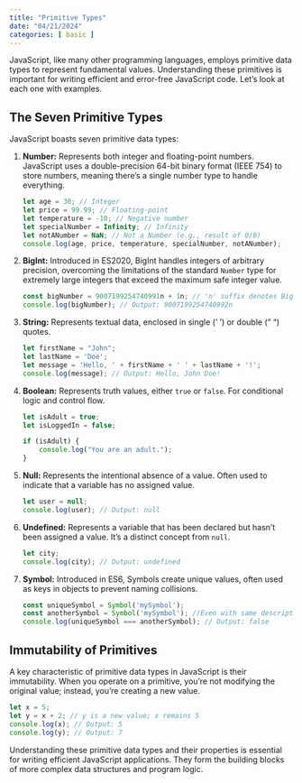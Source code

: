 ```yaml
---
title: "Primitive Types"
date: "04/21/2024"
categories: [ basic ]
---
```


JavaScript, like many other programming languages, employs primitive data types to represent fundamental values. Understanding these primitives is important for writing efficient and error-free JavaScript code. Let's look at each one with examples.

## The Seven Primitive Types

JavaScript boasts seven primitive data types:

1. **Number:** Represents both integer and floating-point numbers.  JavaScript uses a double-precision 64-bit binary format (IEEE 754) to store numbers, meaning there's a single number type to handle everything.

   ```javascript
   let age = 30; // Integer
   let price = 99.99; // Floating-point
   let temperature = -10; // Negative number
   let specialNumber = Infinity; // Infinity
   let notANumber = NaN; // Not a Number (e.g., result of 0/0)
   console.log(age, price, temperature, specialNumber, notANumber); 
   ```

2. **BigInt:**  Introduced in ES2020, BigInt handles integers of arbitrary precision, overcoming the limitations of the standard `Number` type for extremely large integers that exceed the maximum safe integer value.

   ```javascript
   const bigNumber = 9007199254740991n + 1n; // 'n' suffix denotes BigInt
   console.log(bigNumber); // Output: 9007199254740992n
   ```

3. **String:** Represents textual data, enclosed in single (' ') or double (" ") quotes.

   ```javascript
   let firstName = "John";
   let lastName = 'Doe';
   let message = 'Hello, ' + firstName + ' ' + lastName + '!';
   console.log(message); // Output: Hello, John Doe!
   ```

4. **Boolean:** Represents truth values, either `true` or `false`.  For conditional logic and control flow.

   ```javascript
   let isAdult = true;
   let isLoggedIn = false;

   if (isAdult) {
       console.log("You are an adult.");
   }
   ```

5. **Null:** Represents the intentional absence of a value.  Often used to indicate that a variable has no assigned value.

   ```javascript
   let user = null; 
   console.log(user); // Output: null
   ```

6. **Undefined:** Represents a variable that has been declared but hasn't been assigned a value.  It's a distinct concept from `null`.

   ```javascript
   let city;
   console.log(city); // Output: undefined
   ```

7. **Symbol:** Introduced in ES6, Symbols create unique values, often used as keys in objects to prevent naming collisions.

   ```javascript
   const uniqueSymbol = Symbol('mySymbol');
   const anotherSymbol = Symbol('mySymbol'); //Even with same description, it will be different.
   console.log(uniqueSymbol === anotherSymbol); // Output: false
   ```


## Immutability of Primitives

A key characteristic of primitive data types in JavaScript is their immutability.  When you operate on a primitive, you're not modifying the original value; instead, you're creating a new value.

```javascript
let x = 5;
let y = x + 2; // y is a new value; x remains 5
console.log(x); // Output: 5
console.log(y); // Output: 7
```

Understanding these primitive data types and their properties is essential for writing efficient JavaScript applications. They form the building blocks of more complex data structures and program logic.

